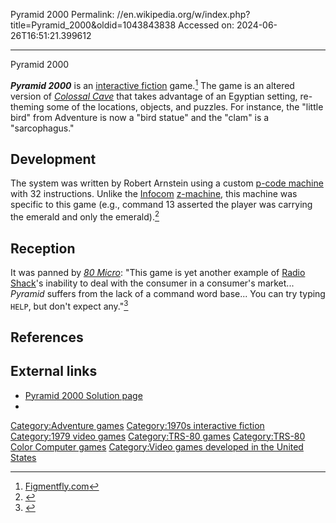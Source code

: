 Pyramid 2000
Permalink: //en.wikipedia.org/w/index.php?title=Pyramid_2000&oldid=1043843838
Accessed on: 2024-06-26T16:51:21.399612



------
Pyramid 2000
{{Infobox video game
| title  = Pyramid 2000
|image = 
|developer = Robert Arnstein
|publisher = [[Radio Shack]]
|designer = 
|engine = 
|released = 1979
|genre = [[Interactive fiction]]
|modes = [[Single-player video game|Single-player]]
|platforms = [[TRS-80 Model I]], [[TRS-80 Color Computer]]
}}

'''''Pyramid 2000''''' is an [[interactive fiction]] game.<ref>[http://www.figmentfly.com/pyramid2000/pyramid.html Figmentfly.com]</ref> The game is an altered version of ''[[Colossal Cave Adventure|Colossal Cave]]'' that takes advantage of an Egyptian setting, re-theming some of the locations, objects, and puzzles. For instance, the "little bird" from Adventure is now a "bird statue" and the "clam" is a "sarcophagus."

==Development==
The system was written by Robert Arnstein using a custom [[p-code machine]] with 32 instructions. Unlike the [[Infocom]] [[z-machine]], this machine was specific to this game (e.g., command 13 asserted the player was carrying the emerald and only the emerald).<ref>{{cite web|title=Pyramid Code|url=http://computerarcheology.com/CoCo/Pyramid/Code.html#ScriptCommands|website=Computer Archeology|accessdate=6 June 2017}}</ref>

==Reception==
It was panned by ''[[80 Micro]]'': "This game is yet another example of [[Radio Shack]]'s inability to deal with the consumer in a consumer's market... ''Pyramid'' suffers from the lack of a command word base... You can try typing <code>HELP</code>, but don't expect any."<ref>{{cite journal|last1=O'Brian|first1=William|title=Pyramid|journal=80 Microcomputer|date=August 1980|page=21|url=https://archive.org/details/80-microcomputing-magazine-1980-08|accessdate=27 August 2017}}</ref>

==References==
{{reflist}}

==External links==
* [http://www.figmentfly.com/pyramid2000/pyramid.html Pyramid 2000 Solution page]
* {{IFDB|id=q4kb22d5ukwy0w4a}}

[[Category:Adventure games]]
[[Category:1970s interactive fiction]]
[[Category:1979 video games]]
[[Category:TRS-80 games]]
[[Category:TRS-80 Color Computer games]]
[[Category:Video games developed in the United States]]

{{adventure-videogame-stub}}